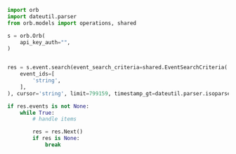 ```python Search.py
import orb
import dateutil.parser
from orb.models import operations, shared

s = orb.Orb(
    api_key_auth="",
)


res = s.event.search(event_search_criteria=shared.EventSearchCriteria(
    event_ids=[
        'string',
    ],
), cursor='string', limit=799159, timestamp_gt=dateutil.parser.isoparse('2023-05-27T23:56:04.473Z'), timestamp_gte=dateutil.parser.isoparse('2022-05-21T07:40:39.556Z'), timestamp_lt=dateutil.parser.isoparse('2022-07-24T22:08:53.474Z'), timestamp_lte=dateutil.parser.isoparse('2023-05-05T16:18:24.250Z'))

if res.events is not None:
    while True:
        # handle items

        res = res.Next()
        if res is None:
            break

```
